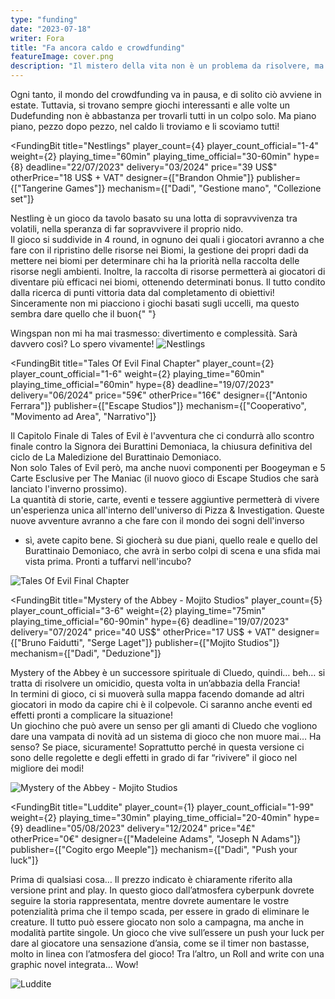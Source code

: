 ```yaml
---
type: "funding"
date: "2023-07-18"
writer: Fora
title: "Fa ancora caldo e crowdfunding"
featureImage: cover.png
description: "Il mistero della vita non è un problema da risolvere, ma un gioco da pledgiare"
---
```


<FundingIntro>
  Ogni tanto, il mondo del crowdfunding va in pausa, e di solito ciò avviene in estate. Tuttavia, si trovano sempre
  giochi interessanti e alle volte un Dudefunding non è abbastanza per trovarli tutti in un colpo solo. Ma piano piano,
  pezzo dopo pezzo, nel caldo li troviamo e li scoviamo tutti!
</FundingIntro>

<FundingBit
  title="Nestlings"
  player_count={4}
  player_count_official="1-4"
  weight={2}
  playing_time="60min"
  playing_time_official="30-60min"
  hype={8}
  deadline="22/07/2023"
  delivery="03/2024"
  price="39 US$"
  otherPrice="18 US$ + VAT"
  designer={["Brandon Ohmie"]}
  publisher={["Tangerine Games"]}
  mechanism={["Dadi", "Gestione mano", "Collezione set"]}
>
  Nestling è un gioco da tavolo basato su una lotta di sopravvivenza tra volatili, nella speranza di far sopravvivere il
  proprio nido. <br />
  Il gioco si suddivide in 4 round, in ognuno dei quali i giocatori avranno a che fare con il ripristino delle risorse nei
  Biomi, la gestione dei propri dadi da mettere nei biomi per determinare chi ha la priorità nella raccolta delle risorse
  negli ambienti. Inoltre, la raccolta di risorse permetterà ai giocatori di diventare più efficaci nei biomi, ottenendo
  determinati bonus. Il tutto condito dalla ricerca di punti vittoria data dal completamento di obiettivi! <br />
  Sinceramente non mi piacciono i giochi basati sugli uccelli, ma questo sembra dare quello che il buon{" "}
  <Link to="/reviews/wingspan">Wingspan</Link> non mi ha mai trasmesso: divertimento e complessità. Sarà davvero così?
  Lo spero vivamente!
</FundingBit>

<img src="game1.png?t=1" alt="Nestlings" />

<FundingLink title="Nestlings" link="https://www.kickstarter.com/projects/nestlings/nestlings" small />

<FundingBit
  title="Tales Of Evil Final Chapter"
  player_count={2}
  player_count_official="1-6"
  weight={2}
  playing_time="60min"
  playing_time_official="60min"
  hype={8}
  deadline="19/07/2023"
  delivery="06/2024"
  price="59€"
  otherPrice="16€"
  designer={["Antonio Ferrara"]}
  publisher={["Escape Studios"]}
  mechanism={["Cooperativo", "Movimento ad Area", "Narrativo"]}
>
  Il Capitolo Finale di Tales of Evil è l'avventura che ci condurrà allo scontro finale contro la Signora dei Burattini
  Demoniaca, la chiusura definitiva del ciclo de La Maledizione del Burattinaio Demoniaco. <br />
  Non solo Tales of Evil però, ma anche nuovi componenti per Boogeyman e 5 Carte Esclusive per The Maniac (il nuovo gioco
  di Escape Studios che sarà lanciato l'inverno prossimo). <br />
  La quantità di storie, carte, eventi e tessere aggiuntive permetterà di vivere un'esperienza unica all'interno
  dell'universo di Pizza & Investigation. Queste nuove avventure avranno a che fare con il mondo dei sogni dell'inverso
  - sì, avete capito bene. Si giocherà su due piani, quello reale e quello del Burattinaio Demoniaco, che avrà in serbo
  colpi di scena e una sfida mai vista prima. Pronti a tuffarvi nell'incubo?
</FundingBit>

<img src="game2.png?t=1" alt="Tales Of Evil Final Chapter" />

<FundingLink
  title="Tales Of Evil Final Chapter"
  link="https://gamefound.com/projects/escapestudios/tales-of-evil-and-boogeyman-expansion-and-reprint"
  small
/>

<FundingBit
  title="Mystery of the Abbey - Mojito Studios"
  player_count={5}
  player_count_official="3-6"
  weight={2}
  playing_time="75min"
  playing_time_official="60-90min"
  hype={6}
  deadline="19/07/2023"
  delivery="07/2024"
  price="40 US$"
  otherPrice="17 US$ + VAT"
  designer={["Bruno Faidutti", "Serge Laget"]}
  publisher={["Mojito Studios"]}
  mechanism={["Dadi", "Deduzione"]}
>
  Mystery of the Abbey è un successore spirituale di Cluedo, quindi… beh… si tratta di risolvere un omicidio, questa
  volta in un’abbazia della Francia! <br />
  In termini di gioco, ci si muoverà sulla mappa facendo domande ad altri giocatori in modo da capire chi è il colpevole.
  Ci saranno anche eventi ed effetti pronti a complicare la situazione! <br />
  Un giochino che può avere un senso per gli amanti di Cluedo che vogliono dare una vampata di novità ad un sistema di
  gioco che non muore mai… Ha senso? Se piace, sicuramente! Soprattutto perché in questa versione ci sono delle
  regolette e degli effetti in grado di far “rivivere" il gioco nel migliore dei modi!
</FundingBit>

<img src="game3.png?t=1" alt="Mystery of the Abbey - Mojito Studios" />

<FundingLink
  title="Mystery of the Abbey - Mojito Studios"
  link="https://www.kickstarter.com/projects/mojitostudios/mystery-of-the-abbey-mojito-studios"
  small
/>

<FundingBit
  title="Luddite"
  player_count={1}
  player_count_official="1-99"
  weight={2}
  playing_time="30min"
  playing_time_official="20-40min"
  hype={9}
  deadline="05/08/2023"
  delivery="12/2024"
  price="4£"
  otherPrice="0€"
  designer={["Madeleine Adams", "Joseph N Adams"]}
  publisher={["Cogito ergo Meeple"]}
  mechanism={["Dadi", "Push your luck"]}
>
  Prima di qualsiasi cosa… Il prezzo indicato è chiaramente riferito alla versione print and play. In questo gioco
  dall’atmosfera cyberpunk dovrete seguire la storia rappresentata, mentre dovrete aumentare le vostre potenzialità
  prima che il tempo scada, per essere in grado di eliminare le creature. Il tutto può essere giocato non solo a
  campagna, ma anche in modalità partite singole. Un gioco che vive sull’essere un push your luck per dare al giocatore
  una sensazione d’ansia, come se il timer non bastasse, molto in linea con l’atmosfera del gioco! Tra l’altro, un Roll
  and write con una graphic novel integrata… Wow!
</FundingBit>

<img src="game4.png?t=1" alt="Luddite" />

<FundingLink title="Luddite" link="https://www.kickstarter.com/projects/cogitoergomeeple/luddite" small />
